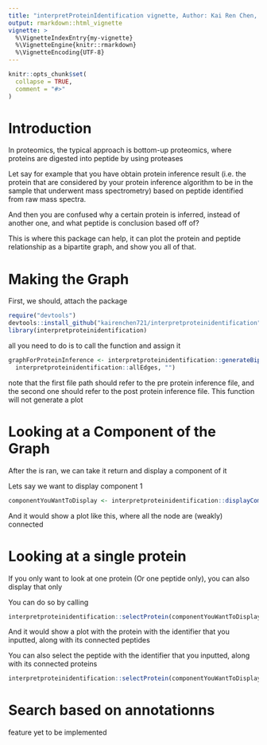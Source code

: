 ```yaml
---
title: "interpretProteinIdentification vignette, Author: Kai Ren Chen, Date: Nov/16/2021"
output: rmarkdown::html_vignette
vignette: >
  %\VignetteIndexEntry{my-vignette}
  %\VignetteEngine{knitr::rmarkdown}
  %\VignetteEncoding{UTF-8}
---
```


```r
knitr::opts_chunk$set(
  collapse = TRUE,
  comment = "#>"
)
```

# Introduction
In proteomics, the typical approach is bottom-up proteomics, where proteins are digested into peptide by using proteases

Let say for example that you have obtain protein inference result (i.e. the protein that are considered by your protein inference algorithm to be in the sample that underwent mass spectrometry) based on peptide identified from raw mass spectra. 

And then you are confused why a certain protein is inferred, instead of another one, and what peptide is conclusion based off of?

This is where this package can help, it can plot the protein and peptide relationship as a bipartite graph, and show you all of that. 

# Making the Graph
First, we should, attach the package

```r
require("devtools")
devtools::install_github("kairenchen721/interpretproteinidentification")
library(interpretproteinidentification)
```

all you need to do is to call the function and assign it
```r
graphForProteinInference <- interpretproteinidentification::generateBipartiteGraph(
  interpretproteinidentification::allEdges, "")
```
note that the first file path should refer to the pre protein inference file, and the second one should refer to the post protein inference file. This function will not generate a plot

# Looking at a Component of the Graph
After the \code{generateBipartiteGraph} is ran, we can take it return and display a component of it

Lets say we want to display component 1
```r
componentYouWantToDisplay <- interpretproteinidentification::displayComponent(graphForProteinInference, 1)
```

And it would show a plot like this, where all the node are (weakly) connected

# Looking at a single protein
If you only want to look at one protein (Or one peptide only), you can also display that only

You can do so by calling
```r
interpretproteinidentification::selectProtein(componentYouWantToDisplay, "P02769")
```

And it would show a plot with the protein with the identifier that you inputted, along with its connected peptides

You can also select the peptide with the identifier that you inputted, along with its connected proteins

```r
interpretproteinidentification::selectProtein(componentYouWantToDisplay, "DDSPDLPK")
```


# Search based on annotationns
feature yet to be implemented

